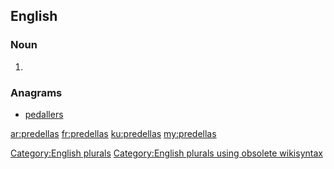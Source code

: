 ==English==

===Noun===
{{head|en}}

# {{plural of|predella}}

===Anagrams===
* [[pedallers#English|pedallers]]

[[Category:English plurals]][[Category:English plurals using obsolete wikisyntax]]

[[ar:predellas]]
[[fr:predellas]]
[[ku:predellas]]
[[my:predellas]]